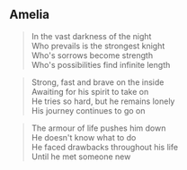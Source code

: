 ## Amelia

> In the vast darkness of the night <br/>
> Who prevails is the strongest knight<br/>
> Who's sorrows become strength<br/>
> Who's possibilities find infinite length<br/>

> Strong, fast and brave on the inside<br/>
> Awaiting for his spirit to take on<br/>
> He tries so hard, but he remains lonely<br/>
> His journey continues to go on

> The armour of life pushes him down<br/>
> He doesn't know what to do<br/>
> He faced drawbacks throughout his life<br/>
> Until he met someone new